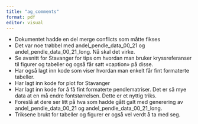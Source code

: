 ```yaml
---
title: "ag_comments"
format: pdf
editor: visual
---
```


-   Dokumentet hadde en del merge conflicts som måtte fikses
-   Det var noe trøbbel med andel_pendle_data_00_21 og andel_pendle_data_00_21_long. Nå skal det virke.
-   Se avsnitt for Stavanger for tips om hvordan man bruker kryssreferanser til figurer og tabeller og også får satt «caption» på disse.
-   Har også lagt inn kode som viser hvordan man enkelt får fint formaterte tabeller.
-   Har lagt inn kode for plot for Stavanger
-   Har lagt inn kode for å få fint formaterte pendlematriser. Det er så mye data at en må endre fontstørrelsen. Dette er et nyttig triks.
-   Foreslå at dere ser litt på hva som hadde gått galt med generering av andel_pendle_data_00_21 og andel_pendle_data_00_21_long.
-   Triksene brukt for tabeller og figurer er også vel verdt å ta med seg.
